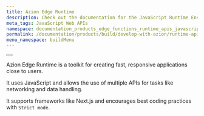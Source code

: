 ```yaml
---
title: Azion Edge Runtime
description: Check out the documentation for the JavaScript Runtime Environment on Azion's Edge Computing platform.
meta_tags: JavaScript Web APIs
namespace: documentation_products_edge_functions_runtime_apis_javascript
permalink: /documentation/products/build/develop-with-azion/runtime-apis/
menu_namespace: buildMenu
---
```



<Button href="/en/documentation/products/edge-application/edge-functions/runtime/overview/" text="edge runtime reference documentation" variant="secondary"></Button>

Azion Edge Runtime is a toolkit for creating fast, responsive applications close to users. 

It uses JavaScript and allows the use of multiple APIs for tasks like networking and data handling. 

It supports frameworks like Next.js and encourages best coding practices with `Strict mode`. 
